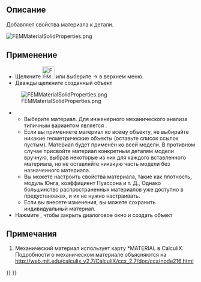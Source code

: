 <languages/>

{{Docnav/ru
|[[FEM_Analysis/ru|Analysis container]]
|[[FEM_MaterialFluid/ru|Текучий материал]]
|[[FEM_Workbench/ru|FEM]]
|IconL=FEM_Analysis.svg
|IconR=FEM_MaterialFluid.svg
|IconC=Workbench_FEM.svg
}}

<div class="mw-translate-fuzzy">
{{GuiCommand/ru
|Name=FEM MaterialSolid
|Name/ru=FEM MaterialSolid 
|MenuLocation=Model → Materials → Material for solid
|Workbenches=[[FEM_Workbench/ru|FEM]]
|Shortcut={{KEY|M}} {{KEY|M}}
|SeeAlso=[[FEM_tutorial/ru|FEM tutorial]]
}}
</div>

<span id="Description"></span>
==Описание==

<div class="mw-translate-fuzzy">
Добавляет свойства материала к детали.
</div>

[[File:FEMMaterialSolidProperties.png]]
{{Caption|Внешний вид панели материалов верстака МКЭ}}

<span id="Usage"></span>
==Применение==

<div class="mw-translate-fuzzy">
* Щелкните [[Image:FEM_MaterialSolid.svg|32px]] или выберите {{KEY|Model}} → {{KEY|[[Image:FEM_MaterialSolid.svg|32px]] FEM material for solid}} в верхнем меню.
* Дважды щелкните созданный объект {{KEY|[[Image:FEM_MaterialSolid.svg|32px]] SolidMaterial}}
[[File:FEMMaterialSolidProperties.png]]
** Выберите материал. Для инженерного механического анализа типичным вариантом является {{KEY|CalculiX-Steel}}.
** Если вы применяете материал ко всему объекту, не выбирайте никакие геометрические объекты (оставьте список ссылок пустым). Материал будет применён ко всей модели. В противном случае присвойте материал конкретным деталям модели вручную, выбрав некоторые из них для каждого вставленного материала, но не оставляйте никакую часть модели без назначенного материала.
** Вы можете настроить свойства материала, такие как плотность, модуль Юнга, коэффициент Пуассона и т. Д., Однако большинство распространенных материалов уже доступно в предустановках, и их не нужно настраивать.
** Если вы внесете изменения, вы можете сохранить индивидуальный материал.
* Нажмите {{KEY|Close}}, чтобы закрыть диалоговое окно и создать объект {{KEY|[[Image:FEM_MaterialSolid.svg|32px]] SolidMaterial}}
</div>

<span id="Notes"></span>
==Примечания==

<div class="mw-translate-fuzzy">
# Механический материал использует карту *MATERIAL в CalculiX. Подробности о механическом материале объясняются на http://web.mit.edu/calculix_v2.7/CalculiX/ccx_2.7/doc/ccx/node216.html
</div>


{{Docnav/ru
|[[FEM_Analysis/ru|Analysis container]]
|[[FEM_MaterialFluid/ru|Текучий материал]]
|[[FEM_Workbench/ru|FEM]]
|IconL=FEM_Analysis.svg
|IconR=FEM_MaterialFluid.svg
|IconC=Workbench_FEM.svg
}}

{{FEM Tools navi{{#translation:}}}}
{{Userdocnavi{{#translation:}}}}
{{clear}}